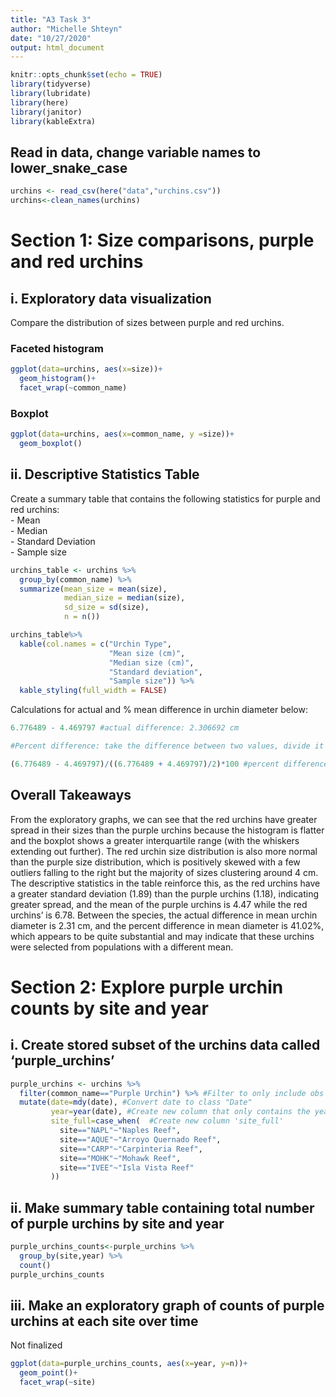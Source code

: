 ```yaml
---
title: "A3 Task 3"
author: "Michelle Shteyn"
date: "10/27/2020"
output: html_document
---
```


```r
knitr::opts_chunk$set(echo = TRUE)
library(tidyverse)
library(lubridate)
library(here)
library(janitor)
library(kableExtra)
```


## Read in data, change variable names to lower_snake_case
```r
urchins <- read_csv(here("data","urchins.csv")) 
urchins<-clean_names(urchins)
```

# Section 1: Size comparisons, purple and red urchins

## i. Exploratory data visualization

Compare the distribution of sizes between purple and red urchins.  

### Faceted histogram
```r
ggplot(data=urchins, aes(x=size))+
  geom_histogram()+
  facet_wrap(~common_name)
```

### Boxplot
```r
ggplot(data=urchins, aes(x=common_name, y =size))+
  geom_boxplot()
```

## ii. Descriptive Statistics Table

Create a summary table that contains the following statistics for purple and red urchins:  
- Mean  
- Median  
- Standard Deviation  
- Sample size

```r
urchins_table <- urchins %>% 
  group_by(common_name) %>% 
  summarize(mean_size = mean(size),
            median_size = median(size),
            sd_size = sd(size),
            n = n())

urchins_table%>% 
  kable(col.names = c("Urchin Type",
                      "Mean size (cm)", 
                      "Median size (cm)",
                      "Standard deviation",
                      "Sample size")) %>% 
  kable_styling(full_width = FALSE)
```

Calculations for actual and % mean difference in urchin diameter below:
```r
6.776489 - 4.469797 #actual difference: 2.306692 cm

#Percent difference: take the difference between two values, divide it by the average of the two values, multiply that number by 100

(6.776489 - 4.469797)/((6.776489 + 4.469797)/2)*100 #percent difference: 41.02%

```

## Overall Takeaways

From the exploratory graphs, we can see that the red urchins have greater spread in their sizes than the purple urchins because the histogram is flatter and the boxplot shows a greater interquartile range (with the whiskers extending out further). The red urchin size distribution is also more normal than the purple size distribution, which is positively skewed with a few outliers falling to the right but the majority of sizes clustering around 4 cm. The descriptive statistics in the table reinforce this, as the red urchins have a greater standard deviation (1.89) than the purple urchins (1.18), indicating greater spread, and the mean of the purple urchins is 4.47 while the red urchins' is 6.78. Between the species, the actual difference in mean urchin diameter is 2.31 cm, and the percent difference in mean diameter is 41.02%, which appears to be quite substantial and may indicate that these urchins were selected from populations with a different mean.



# Section 2: Explore purple urchin counts by site and year

## i. Create stored subset of the urchins data called 'purple_urchins'

```r
purple_urchins <- urchins %>% 
  filter(common_name=="Purple Urchin") %>% #Filter to only include obs for purple urchins
  mutate(date=mdy(date), #Convert date to class "Date"
         year=year(date), #Create new column that only contains the year
         site_full=case_when(  #Create new column 'site_full'
           site=="NAPL"~"Naples Reef",
           site=="AQUE"~"Arroyo Quernado Reef",
           site=="CARP"~"Carpinteria Reef",
           site=="MOHK"~"Mohawk Reef",
           site=="IVEE"~"Isla Vista Reef"
         ))
```

## ii. Make summary table containing total number of purple urchins by site and year

```r
purple_urchins_counts<-purple_urchins %>% 
  group_by(site,year) %>% 
  count()
purple_urchins_counts
```
## iii. Make an exploratory graph of counts of purple urchins at each site over time

Not finalized

```r
ggplot(data=purple_urchins_counts, aes(x=year, y=n))+
  geom_point()+
  facet_wrap(~site)
```








